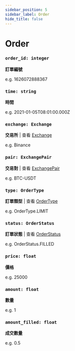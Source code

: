 ```yaml
---
sidebar_position: 5
sidebar_label: Order
hide_title: false
---
```



# Order

### `order_id: integer`

**訂單編號**

e.g. 1626072888367

### `time: string`

**時間**

e.g. 2021-01-05T08:01:00.000Z

### `exchange: Exchange`

**交易所** | 查看 [Exchange](/docs/documentation/python/ca-objects/exchange)

e.g. Binance

### `pair: ExchangePair` 

**交易對** | 查看 [ExchangePair](/docs/documentation/python/ca-objects/exchange-pair)

e.g. BTC-USDT

### `type: OrderType`

**訂單類型** | 查看 [OrderType](/docs/documentation/python/ca-objects/order-type)

e.g. OrderType.LIMIT

### `status: OrderStatus` 

**訂單狀態** | 查看 [OrderStatus](/docs/documentation/python/ca-objects/order-status)

e.g. OrderStatus.FILLED

### `price: float`

**價格**

e.g. 25000

### `amount: float`

**數量**

e.g. 1

### `amount_filled: float`

**成交數量**

e.g. 0.5
